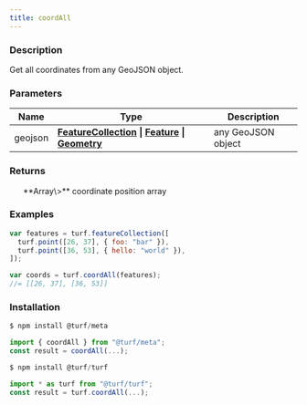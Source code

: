 ```yaml
---
title: coordAll
---
```



### Description

Get all coordinates from any GeoJSON object.

### Parameters

| Name    | Type                                                                                                                                                                                                  | Description        |
| ------- | ----------------------------------------------------------------------------------------------------------------------------------------------------------------------------------------------------- | ------------------ |
| geojson | **[FeatureCollection](https://tools.ietf.org/html/rfc7946#section-3.3) \| [Feature](https://tools.ietf.org/html/rfc7946#section-3.2) \| [Geometry](https://tools.ietf.org/html/rfc7946#section-3.1)** | any GeoJSON object |

### Returns

<ul>
  **Array\<Array\<number>>** coordinate position array

</ul>

### Examples

```javascript
var features = turf.featureCollection([
  turf.point([26, 37], { foo: "bar" }),
  turf.point([36, 53], { hello: "world" }),
]);

var coords = turf.coordAll(features);
//= [[26, 37], [36, 53]]
```

### Installation

```javascript
$ npm install @turf/meta

import { coordAll } from "@turf/meta";
const result = coordAll(...);
```

```javascript
$ npm install @turf/turf

import * as turf from "@turf/turf";
const result = turf.coordAll(...);
```

